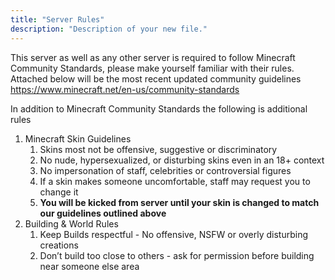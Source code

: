 ```yaml
---
title: "Server Rules"
description: "Description of your new file."
---
```


This server as well as any other server is required to follow Minecraft Community Standards, please make yourself familiar with their rules. Attached below will be the most recent updated community guidelines [<u>https://www.minecraft.net/en-us/community-standards</u>](https://www.minecraft.net/en-us/community-standards)

In addition to Minecraft Community Standards the following is additional rules

1. Minecraft Skin Guidelines
   1. Skins most not be offensive, suggestive or discriminatory
   2. No nude, hypersexualized, or disturbing skins even in an 18+ context
   3. No impersonation of staff, celebrities or controversial figures
   4. If a skin makes someone uncomfortable, staff may request you to change it
   5. **You will be kicked from server until your skin is changed to match our guidelines outlined above**
2. Building & World Rules
   1. Keep Builds respectful - No offensive, NSFW or overly disturbing creations
   2. Don’t build too close to others - ask for permission before building near someone else area